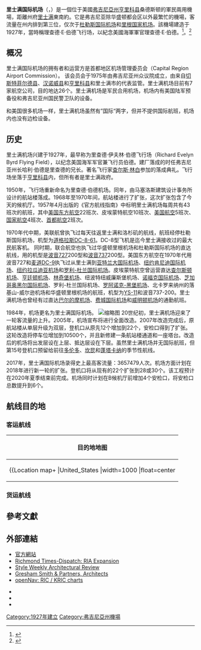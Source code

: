 {{noteTA
|G1=USState
|G2=Country
|G3=People
|1=zh-cn:里士满; zh-tw:里契蒙; zh-hk:列治文;
}}
{{Infobox airport
| name         = 里士满国际机场
| image        = Richmond International Airport.jpg
| image-width  = 175
| IATA         = RIC
| ICAO         = KRIC
| FAA          = RIC
<center>{{Location map|USA Virginia|width=250|float=center
|caption=|mark=Airplane_silhouette.svg|marksize=10
|label=RIC|position=left
|lat_deg=37|lat_min=30|lat_sec=18|lat_dir=N
|lon_deg=077|lon_min=19|lon_sec=10|lon_dir=W
}}<small>在州内的位置</small></center>
| type         = 军民合用
| owner-oper   = 首都地区机场管理委员会
| city-served  = 弗吉尼亞州[[里士满_(维吉尼亚州)|里士满]]
| location     = 弗吉尼亞州[[亨利科縣|亨里科县]]桑德斯顿
| elevation-f  = 167
| elevation-m  = 50.9
| coordinates  = {{coord|37|30|18|N|077|19|10|W|type:airport_region:US}}
| website      = [http://www.flyrichmond.com/ www.flyrichmond.com]
| r1-number    = 16/34
| r1-length-f  = 9,003
| r1-length-m  = 2,744
| r1-surface   = [[瀝青|瀝青]]
| r2-number    = 2/20
| r2-length-f  = 6,607
| r2-length-m  = 2,014
| r2-surface   = 瀝青
| r3-number    = 7/25
| r3-length-f  = 5,326
| r3-length-m  = 1,623
| r3-surface   = 瀝青
| stat-year    = 2017
| stat1-header = 起降班次
| stat1-data   = 106,104
| stat2-header = 基地机组数量
| stat2-data   = 94
| stat3-header = 乘客
| stat3-data   = 4,379,663
| footnotes    = 參考：[[美国联邦航空管理局|美国联邦航空管理局]]<ref>{{cite web|title=Airport Master Records and Reports|url=http://www.gcr1.com/5010web/airport.cfm?Site=RIC|website=AirportIQ 5010|accessdate=19 February 2016}}</ref>及本機場網站<ref>{{cite web|title=Richmond International Airport Aviation Activity Report|url=http://www.flyrichmond.com/files/stats/RIC_DEC15_Activity_Report.pdf|accessdate=19 February 2016|archive-url=https://web.archive.org/web/20170305003225/http://www.flyrichmond.com/files/stats/RIC_DEC15_Activity_Report.pdf|archive-date=2017-03-05|dead-url=yes}}</ref>
}}
<!-- Unsourced image removed: [[Image:01978.jpg|thumb]] -->

'''里士满国际机场'''（{{lang-en|Richmond International Airport}}，{{airport codes|RIC|KRIC|RIC}}）是一個位于美國[[弗吉尼亞州|弗吉尼亞州]][[亨利科縣|亨里科县]]桑德斯顿的軍民兩用機場，距離州府[[里士满_(维吉尼亚州)|里士满]]東南約{{convert|11|km}}。它是弗吉尼亚除华盛顿都会区以外最繁忙的機場，客流量在州内排到第三位，仅次于[[杜勒斯国际机场|杜勒斯国际机场]]和[[罗纳德·里根华盛顿国家机场|里根国家机场]]。該機場建造于1927年，當時稱理查德·E·伯德飞行场，以紀念美國海軍軍官理查德·E·伯德。<ref>{{cite web|title=Terminal Building, Richard E. Byrd Airport, Richmond, Virginia: Rarely Seen Richmond|url=http://dig.library.vcu.edu/cdm/singleitem/collection/postcard/id/460|publisher=Virginia Commonwealth University|accessdate=November 15, 2013|archive-url=https://web.archive.org/web/20160309015003/http://dig.library.vcu.edu/cdm/singleitem/collection/postcard/id/460|archive-date=2016-03-09|dead-url=yes}}</ref>。<ref>{{cite web|title=History|url=http://www.flyrichmond.com/index.php/about-us/history|publisher=Capital Region Airport Commission|accessdate=January 22, 2015|archive-url=https://web.archive.org/web/20160308222924/http://www.flyrichmond.com/index.php/about-us/history#|archive-date=2016-03-08|dead-url=yes}}</ref>

== 概况 ==
里士满国际机场的拥有者和运营方是首都地区机场管理委员会（Capital Region Airport Commission）。 该会员会于1975年由弗吉尼亚州众议院成立，由来自[[切斯特菲尔德县_(弗吉尼亚州)|切斯特菲尔德县]]、[[汉诺威县_(弗吉尼亚州)|汉诺威县]]和[[亨利科縣|亨里科县]]和里士满市的代表监管。里士满机场目前有7家航空公司，目的地达26个。里士满机场是军民合用机场，机场内有美国陆军预备役和弗吉尼亚州国民警卫队的设备。

和美国很多机场一样，里士满机场虽然有”国际“两字，但并不提供国际航班，机场内也没有边检设备。

== 历史 ==
里士满机场兴建于1927年，最早称为里查德·伊夫林·伯德飞行场（Richard Evelyn Byrd Flying Field），以纪念美国海军军官兼飞行员伯德。建厂落成的时任弗吉尼亚州长哈利·伯德是里查德的兄长。著名飞行家[[查尔斯·林白|查尔斯·林白]]参加的落成典礼。飞行场坐落于[[亨利科縣|亨里科县]]内，但所有者是里士满政府。

1950年，飞行场重新命名为里查德·伯德机场。同年，由马塞洛斯建筑设计事务所设计的航站楼落成。1968年至1970年间，航站楼进行了扩张，这次扩张包含了今天的候机厅。1957年4月出版的《官方航线指南》中标明里士满机场每周共有43班次的航班，其中[[美國東方航空_(1926年)|美国东方航空]]22班次、皮埃蒙特航空10班次、[[美国航空|美国航空]]5班次、[[美国国家航空|国家航空]]4班次、[[首都航空_(美國)|首都航空]]2班次。

1970年代中期，美联航曾执飞过每天往返里士满和洛杉矶的航线，航班经停杜勒斯国际机场，机型为[[道格拉斯DC-8|道格拉斯DC-8-61]]。DC-8型飞机是迄今里士满接收过的最大民航客机。
同时期，联合航空也执飞过华盛顿里根机场和杜勒斯国际机场的直达航线，用的机型是[[波音727|波音727]]200型和[[波音737|波音737]]200型。美国东方航空在1970年代用波音727和[[麦道DC-9|麦道DC-9]]执飞过从里士满到[[亚特兰大哈兹菲尔德-杰克逊国际机场|亚特兰大国际机场]]、[[紐約甘迺迪國際機場|纽约肯尼迪国际机场]]、[[紐約拉瓜迪亞機場|纽约拉瓜迪亚机场]]和[[罗利-达勒姆国际机场|罗利-杜兰国际机场]]。皮埃蒙特航空曾运营直达[[查尔斯顿_(西弗吉尼亚州)|查尔斯顿机场]]、[[亨廷顿_(西弗吉尼亚州)|亨廷顿机场]]、[[林奇堡_(維吉尼亞州)|林奇堡机场]]、纽波特纽威廉斯堡机场、[[諾福克國際機場|诺福克国际机场]]、[[芝加哥奥黑尔国际机场|芝加哥奥黑尔国际机场]]、罗利-杜兰国际机场、[[罗阿诺克_(弗吉尼亚州)|罗阿诺克-黑堡机场]]、北卡罗来纳州的落基山-威尔逊机场和华盛顿里根机场的航班，机型为[[YS-11|YS-11]]和波音737-200。里士满机场也曾经有过直达[[巴尔的摩/华盛顿瑟古德·马歇尔国际机场|巴尔的摩机场]]、[[费城国际机场|费城国际机场]]和[[威明顿市|威明顿机场]]的通勤航班。

1984年，机场更名为里士满国际机场。
[[File:Richmond,_June_1984_(9458787701).jpg|缩略图]]
20世纪初，里士满机场迎来了一轮客流量的上升。2005年，机场宣布将进行全面改造。2007年改造完成后，原航站楼从单层升级为双层，登机口从原先12个增加到22个，安检口得到了扩张。这轮改造将停车位增加到10500个，并且新修建一条航站楼通道和一座塔台。改造后的机场将出发层设在上层、抵达层设在下层。虽然里士满机场并无国际航班，但第15号登机口预留给前往[[多伦多皮尔逊国际机场|多伦多]]、[[坎昆國際機場|坎昆]]和[[蓬塔卡納|蓬塔卡纳]]的季节性航线。

2017年，里士满国际机场录得史上最高客流量：3657479人次。机场方面计划在2018年进行新一轮的扩张。登机口将从现有的22个扩张到28或30个。该工程预计在2020年夏季结束前完成。机场同时计划在B候机厅前增加4个安检口，将安检口总数提升到6个。

== 航线目的地 ==
=== 客运航线 ===
{{Airport destination list | 3rdcoltitle = 参见 | 3rdcolunsortable = yes
<!--DO NOT ADD TERMINAL/CONCOURSE INFORMATION TO THIS TABLE AS IT VIOLATES [[WP:NOTTRAVEL|WP:NOTTRAVEL]], SOURCES ADDED PER DISCUSSION AT [[Wikipedia_talk:WikiProject_Airports#Proposal_to_Change_Template_Discussion|Wikipedia_talk:WikiProject_Airports#Proposal_to_Change_Template_Discussion]], PLEASE EXPRESS CONCERNS YOU MAY HAVE AT THIS DISCUSSION, NOT BY CHANGING THIS TABLE!!!-->
<!-- -->
| [[忠实航班|忠实航班]] |[[纳什维尔国际机场|纳什维尔]]、[[奥兰多国际机场|奥兰多/桑福特]]、[[圣彼得斯堡_(佛罗里达州)|圣彼得斯堡/清水]]、萨拉索塔 <br> '''季节性航线:''' 蓬塔戈尔达<ref>{{Cite web|url=https://www.nbc-2.com/story/41306172/allegiant-announces-nonstop-flights-to-punta-gorda-starting-at-dollar65|title=Allegiant announces nonstop flights to Punta Gorda starting at $65|website=www.nbc-2.com|accessdate=February 22, 2020}}</ref> | <ref name="AllegiantRoutes">{{cite web|title=Allegiant Air|url=https://www.allegiantair.com|accessdate=7 January 2017}}</ref>
<!-- -->
| [[美国航空|美国航空]] | [[夏洛特道格拉斯國際機場|夏洛特]]、[[达拉斯/沃思堡国际机场|达拉斯/沃斯堡]] <br>'''季节性航班：''': [[迈阿密国际机场|迈阿密]]| <ref name="AmericanRoutes">{{cite web|title=Flight schedules and notifications|url=https://www.aa.com/travelInformation/flights/schedule|accessdate=7 January 2017}}</ref>
<!-- -->
| [[美鹰航空|美鹰航空]] | 夏洛特、[[芝加哥奥黑尔国际机场|芝加哥-奥黑尔]]、迈阿密、[[紐約甘迺迪國際機場|纽约-肯尼迪]]、[[紐約拉瓜迪亞機場|纽约-拉瓜迪亚]]、[[费城国际机场|费城]]| <ref name="AmericanRoutes"/>
<!-- -->
| [[达美航空|达美航空]] | [[亚特兰大哈兹菲尔德-杰克逊国际机场|亚特兰大]]|  <ref name="DeltaRoutes">{{cite web|title=FLIGHT SCHEDULES|url=https://www.delta.com/flightinfo/viewFlightSchedulesSetup.action|accessdate=7 January 2017}}</ref><!-- -->
| [[达美连接航空|达美连接航空]] |  [[波士顿罗根国际机场|波士顿]]、[[底特律都会韦恩县机场|底特律]]、[[明尼阿波利斯－圣保罗国际机场|明尼阿波利斯/圣保罗]]、纽约-肯尼迪、纽约-拉瓜迪亚|   <ref name="DeltaRoutes"/>
<!-- -->
| [[捷蓝航空|捷蓝航空]] | 波士顿、[[劳德代尔堡-好莱坞国际机场|劳德代尔堡]]、[[麦卡伦国际机场|拉斯维加斯]]（2020年12月18日通航）<ref name="auto">{{Cite web|url=http://blueir.investproductions.com/investor-relations/press-releases/2020/09-10-2020-120017701|title=JetBlue Adds Two Dozen New Routes in Markets with Strengthened Demand Potential|website=blueir.investproductions.com}}</ref>、[[洛杉矶国际机场|洛杉矶]]（2020年12月18日通航）<ref name="auto"/> 奥兰多、[[坦帕國際機場|坦帕]]（2020年11月19日通航）<ref name="auto"/> | <ref name="JetBlueRoutes">{{cite web|title=JetBlue Airlines Timetable|url=https://b6.innosked.com/(S(ke2am3wxgiegj0zs1pxotirq))/default.aspx|accessdate=29 January 2017}}</ref>
<!-- -->
| {{nowrap|[[西南航空|西南航空]]}} | 亚特兰大 <br>'''季节性航班：''' 奥兰多、坦帕 | <ref name="SouthwestRoutes">{{cite web|title=Check Flight Schedules|url=https://www.southwest.com/air/flight-schedules/index.html|accessdate=7 January 2017}}</ref>
<!-- -->
| [[精神航空|精神航空]] | 劳德代尔堡、奥兰多| <ref name="SpiritRoutes">{{cite web| title=Where We Fly| url=https://www.spirit.com/RouteMaps.aspx| publisher=Spirit Airlines| accessdate=7 January 2017}}</ref>
<!-- -->
| [[联合航空|联合航空]] | 芝加哥-奥黑尔、[[丹佛國際機場|丹佛]]| <ref name="UnitedRoutes">{{cite web|title=Timetable|url=https://www.united.com/web/en-US/apps/travel/timetable/default.aspx|accessdate=7 January 2017}}</ref>
<!-- -->
| [[联航快运|联航快运]] | 芝加哥-奥黑尔、丹佛、[[休斯敦洲际机场|休斯敦-洲际]]、[[纽瓦克自由国际机场|纽瓦克]]、[[华盛顿杜勒斯国际机场|华盛顿-杜勒斯]] | <ref name="UnitedRoutes"/>
<!-- -->
}}

{| class="collapsible collapsed" style="border:1px #aaa solid; width:50em; margin:0.2em auto"
|-
! 目的地地图
|-
|{{Location map+ |United_States |width=1000 |float=center
|caption=Destinations from Richmond International Airport <br /> ({{font color | red | Red}}) = Year-round Destination <br />({{font color | green | Green }}) = Seasonal Destination <br />({{font color | blue | Blue }}) = Future Destination <br /> 
|places=
{{Location map~ |United_States |lat=37.5066 |long=-77.3208 |position=right |label=<div style="position:relative; top:-5px;"><small>'''[[里士满国际机场|里士满]]国'''</small></div>|caption=|mark=Airplane_silhouette.svg|marksize=15 }}
{{Location map~ |United_States |lat=33.63666 |long=-84.428056 |position=right |label='''<small>[[亚特兰大哈兹菲尔德-杰克逊国际机场|亚特兰大]]</small>''' |label_size=80 |marksize=7 }}
{{Location map~ |United_States |lat=32.896944 |long=-97.038056 |position=left |label='''<small>[[达拉斯/沃思堡国际机场|达拉斯<]]'''|label_size=80 |marksize=7}}
{{Location map~ |United_States |lat=28.775502|long=-81.243443|position=right|label='''<small>[[奥兰多国际机场|奥兰多]]</small>'''|label_size=80 |marksize=7 }}
{{Location map~ |United_States |lat=41.974186|long=-87.907783|position=left|label='''<small>[[芝加哥奥黑尔国际机场|芝加哥-奥黑尔]]</small>'''|label_size=80 |marksize=7 }}
{{Location map~ |United_States |lat=25.795965|long=-80.287326 |position=bottom |label='''<small>[[迈阿密国际机场|迈阿密]]</small>'''|label_size=80 |marksize=7 }}
{{Location map~ |mark = Green pog.svg |United_States |lat=27.983366|long=-82.537348 |position=right|label='''<small>[[坦帕國際機場|坦帕]]</small>'''|label_size=80 |marksize=7 }}
{{Location map~ |United_States |lat=28.431206|long=-81.308386 |position=left|label='''<small>[[奥兰多国际机场|奥兰多]]</small>'''|label_size=80 |marksize=7 }}
{{Location map~ |United_States |lat=26.073989|long=-80.150725 |position=right|label='''<small>[[劳德代尔堡-好莱坞国际机场|劳德代尔堡]]</small>'''|label_size=80 |marksize=7 }}
{{Location map~ |United_States |lat=29.990140|long=-95.336792 |position=top|label='''<small>[[休斯敦洲际机场|休斯敦]]'''|label_size=80 |marksize=7 }}
{{Location map~ |United_States |lat=38.952746|long=-77.457226 |position=right|label='''<small>[[华盛顿杜勒斯国际机场|华盛顿-杜勒斯]]</small>'''|label_size=80 |marksize=7 }}
{{Location map~ |United_States |lat=42.364644|long=-71.010010 |position=right|label='''<small>[[波士顿罗根国际机场|波士顿]]</small>'''|label_size=80 |marksize=7 }}
{{Location map~ |United_States |lat=40.641173|long=-73.780532|position=right|label='''<small>[[紐約甘迺迪國際機場|纽约-肯尼迪]]/[[紐約拉瓜迪亞機場|纽约-拉瓜迪亚]]</small>'''|label_size=80 |marksize=7 }}
{{Location map~ |United_States |lat=40.689333|long=-74.174585|position=left|label='''<small>[[纽瓦克自由国际机场|纽瓦克]]</small>'''|label_size=80 |marksize=7 }}
{{Location map~ |United_States |lat=39.873918|long=-75.242466|position=right|label='''<small>[[费城国际机场|费城]]</small>'''|label_size=80 |marksize=7 }}
{{Location map~ |United_States |lat=27.91 |long=-82.6875 |position=left |label=<small>'''{{nowrap|圣彼得斯堡/清水}}'''</small>|label_size=80 |marksize=7}}
{{Location map~ |United_States |lat=36.126288 |long= -86.677471 |position=right |label=<small>'''{{nowrap|[[纳什维尔国际机场|纳什维尔]]}}'''</small>|label_size=80 |marksize=7}}
{{Location map~ |United_States |lat=42.216112|long=-83.355586|position=left|label='''<small>[[底特律都会韦恩县机场|底特律]]</small>'''|label_size=80 |marksize=7 }}
{{Location map~ |United_States |lat=27.3951|long=-82.5538|position=left|label='''<small>萨拉索塔</small>'''|label_size=80 |marksize=7 }}
{{Location map~ |United_States |lat=44.884690|long=-93.222430|position=left|label='''<small>[[明尼阿波利斯－圣保罗国际机场|明尼阿波利斯/圣保罗]]</small>'''|label_size=80 |marksize=7 }}
{{Location map~ |United_States |lat=39.855193|long=-104.673849|position=right|label='''<small>[[丹佛國際機場|丹佛]]</small>'''|label_size=80 |marksize=7 }}
{{Location map~ |United_States |lat=35.213889|long=-80.943056 |position=right |label='''<small>[[夏洛特道格拉斯國際機場|夏洛特]]</small>'''|label_size=80 |marksize=7 }}
{{Location map~ |mark = Green pog.svg |United_States |lat=26.918889|long=-81.990833 |position=left |label='''<small>蓬塔戈尔达</small>'''|label_size=80 |marksize=7 }}

{{Location map~ |mark = Blue pog.svg |United_States |lat=33.9416|long=-118.4085|position=left|label='''<small>[[洛杉矶国际机场|洛杉矶]]</small>'''|label_size=80 |marksize=7 }}
{{Location map~ |mark = Blue pog.svg |United_States |lat=36.0840|long=-115.1537|position=left|label='''<small>[[麦卡伦国际机场|麦卡伦]]</small>'''|label_size=80 |marksize=7 }}




}}
|}

===货运航线===
{{Airport destination list
| 亚马逊航空 | 辛辛那提、沃斯堡
| [[DHL航空|DHL航空]] | 辛辛那提、格林斯堡
| {{nowrap|[[联邦快递航空|联邦快递航空]]}} | [[印第安纳波利斯国际机场|印第安纳波利斯]]、[[诺克斯维尔|诺克斯维尔]]、[[孟菲斯国际机场|孟菲斯]]
| [[联合包裹服务航空|UPS航空]] | [[巴尔的摩/华盛顿瑟古德·马歇尔国际机场|巴尔的摩]]、[[路易维尔国际机场|路易维尔]]、[[諾福克國際機場|诺福克]]、费城
}}

==參考文獻==
{{Reflist}}

==外部連結==
*[http://www.flyrichmond.com/ 官方網站]
*[https://web.archive.org/web/20051121162400/http://timesdispatch.com/servlet/Satellite?pagename=RTD%2FHTMLPage%2FRTD_HTMLPage&c=HTMLPage&cid=1031784081645 Richmond Times-Dispatch: RIA Expansion]
*[https://web.archive.org/web/20070505175350/http://www.styleweekly.com/article.asp?idarticle=13429 Style Weekly Architectural Review]
*[https://web.archive.org/web/20080411052913/http://www.gspnet.com/ Gresham Smith & Partners, Architects]
*[http://www.opennav.com/airport/KRIC openNav: RIC / KRIC charts]

* {{FAA-diagram|00347}}
* {{FAA-procedures|RIC}}
* {{US-airport|RIC}}

[[Category:1927年建立|Category:1927年建立]]
[[Category:弗吉尼亞州機場|Category:弗吉尼亞州機場]]